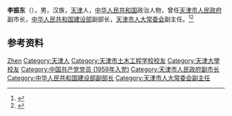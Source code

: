 {{Otheruses|other=名为李振东的其他人物|李振东}}

'''李振东'''（{{bd|1937年|1月}}），男，汉族，[[天津|天津]]人，[[中华人民共和国|中华人民共和国]]政治人物，曾任[[天津市人民政府|天津市人民政府]]副市长，[[中华人民共和国建设部|中华人民共和国建设部]]副部长，[[天津市人大常委会|天津市人大常委会]]副主任。<ref>{{Cite book|title=中华人民共和国职官志|author=何虎生, 李耀东, 向常福主编|publisher=中国社会出版社|year=2003|isbn=9787800883934|location=北京|pages=}}</ref><ref>{{Cite web|title=天津市人大原副主任、建设部原副部长——土建52李振东|url=https://xww.hebut.edu.cn/gdgs/60079.htm|accessdate=2020-08-13|work=河北工业大学新闻网}}</ref>

== 参考资料 ==
{{reflist}}

{{中国人物小作品}}

{{Authority control}}
{{DEFAULTSORT:Li李}}
[[Category:李姓|Zhen]]
[[Category:天津人|Category:天津人]]
[[Category:天津市土木工程学校校友|Category:天津市土木工程学校校友]]
[[Category:天津大學校友|Category:天津大學校友]]
[[Category:中国共产党党员_(1959年入党)|Category:中国共产党党员 (1959年入党)]]
[[Category:天津市人民政府副市长|Category:天津市人民政府副市长]]
[[Category:中华人民共和国建设部副部长|Category:中华人民共和国建设部副部长]]
[[Category:天津市人大常委会副主任|Category:天津市人大常委会副主任]]